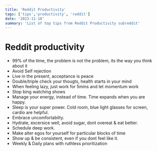 ```yaml
---
title: 'Reddit Productivity'
tags: ['tips','productivity', 'reddit']
date: '2023-11-18'
summary: 'List of top tips from Reddit Productivity subreddit'
---
```


# Reddit productivity

- 99% of the time, the problem is not the problem, its the way you think about it
- Avoid Self rejection
- Live in the present, acceptance is peace
- Double/triple check your thougts, health starts in your mind
- When feeling lazy, just work for 5mins and let momentum work
- Stop bing watching shows
- Manage your energy, instead of time. Time expands when you are happy.
- Sleep is your super power. Cold room, blue light glasses for screen, cardio are helpful.
- Embrace uncomfortabilty.
- Hydrate, excersice well, avoid sugar, dont overeat & eat better.
- Schedule deep work.
- Make alter egos for yourself for particular blocks of time
- Show up & be consistent, even if you dont feel like it.
- Weekly & Daily plans with ruthless prioritization
